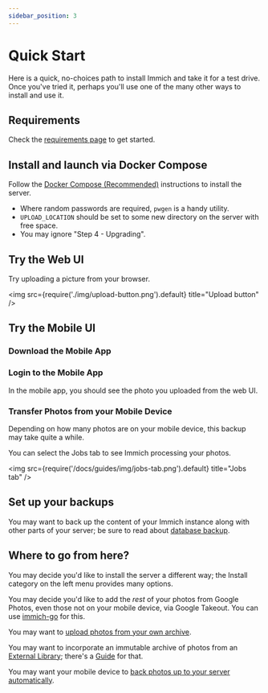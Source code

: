 ```yaml
---
sidebar_position: 3
---
```


# Quick Start

Here is a quick, no-choices path to install Immich and take it for a test drive.
Once you've tried it, perhaps you'll use one of the many other ways
to install and use it.

## Requirements

Check the [requirements page](/docs/install/requirements) to get started.

## Install and launch via Docker Compose

Follow the [Docker Compose (Recommended)](/docs/install/docker-compose) instructions
to install the server.

- Where random passwords are required, `pwgen` is a handy utility.
- `UPLOAD_LOCATION` should be set to some new directory on the server
  with free space.
- You may ignore "Step 4 - Upgrading".

## Try the Web UI


<RegisterAdminUser />

Try uploading a picture from your browser.

<img src={require('./img/upload-button.png').default} title="Upload button" />

## Try the Mobile UI

### Download the Mobile App


<MobileAppDownload />

### Login to the Mobile App


<MobileAppLogin />

In the mobile app, you should see the photo you uploaded from the web UI.

### Transfer Photos from your Mobile Device


<MobileAppBackup />

Depending on how many photos are on your mobile device, this backup may
take quite a while.

You can select the Jobs tab to see Immich processing your photos.

<img src={require('/docs/guides/img/jobs-tab.png').default} title="Jobs tab" />

## Set up your backups

You may want to back up the content of your Immich instance
along with other parts of your server; be sure to read about
[database backup](/docs/administration/backup-and-restore).

## Where to go from here?

You may decide you'd like to install the server a different way;
the Install category on the left menu provides many options.

You may decide you'd like to add the _rest_ of your photos from Google Photos,
even those not on your mobile device, via Google Takeout.
You can use [immich-go](https://github.com/simulot/immich-go) for this.

You may want to
[upload photos from your own archive](/docs/features/command-line-interface).

You may want to incorporate an immutable archive of photos from an
[External Library](/docs/features/libraries#external-libraries);
there's a [Guide](/docs/guides/external-library) for that.

You may want your mobile device to
[back photos up to your server automatically](/docs/features/automatic-backup).
